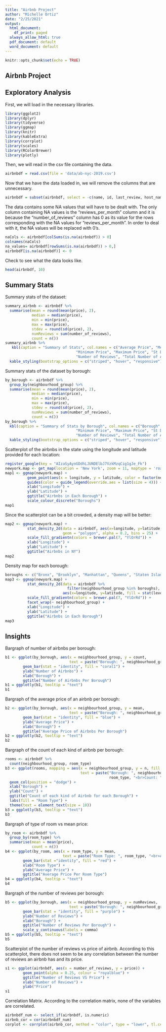 ```yaml
---
title: "Airbnb Project"
author: "Michelle Ortiz"
date: "2/25/2021"
output:
  html_document:
    df_print: paged
  always_allow_html: true
  pdf_document: default
  word_document: default
---
```


```r
knitr::opts_chunk$set(echo = TRUE)
```

## Airbnb Project

## Exploratory Analysis

First, we will load in the necessary libraries.

```r
library(ggplot2)
library(dplyr)
library(tidyverse)
library(ggmap)
library(knitr)
library(kableExtra)
library(corrplot)
library(scales)
library(RColorBrewer)
library(plotly)
```

Then, we will read in the csv file containing the data.

```r
airbnbdf = read.csv(file = 'data/ab-nyc-2019.csv')
```

Now that we have the data loaded in, we will remove the columns that are unnecessary.

```r
airbnbdf = subset(airbnbdf, select = -c(name, id, last_review, host_name))
```

The data contains some NA values that will have to be dealt with. The only column containing NA values is the "reviews_per_month" column and it is because the "number_of_reviews" column has 0 as its value for the rows corresponding with the NA values for "reviews_per_month". In order to deal with it, the NA values will be replaced with 0's.

```r
naCols <- airbnbdf[colSums(is.na(airbnbdf)) > 0]
colnames(naCols)
na_values= airbnbdf[rowSums(is.na(airbnbdf)) > 0,] 
airbnbdf[is.na(airbnbdf)] <- 0
```

Check to see what the data looks like.

```r
head(airbnbdf, 10)
```

\newpage

## Summary Stats

Summary stats of the dataset:

```r
summary_airbnb <- airbnbdf %>%
  summarise(mean = round(mean(price), 2),
            median = median(price),
            min = min(price),
            max = max(price),
            stdev = round(sd(price), 2),
            numReviews = sum(number_of_reviews),
            count = n())
summary_airbnb %>%
   kbl(caption = "Summary of Stats", col.names = c("Average Price", "Median Price",
                                "Minimum Price", "Maximum Price", "St Dev of Price",
                                "Number of Reviews", "Total Number of Airbnbs")) %>%
  kable_styling(bootstrap_options = c("striped", "hover", "responsive"))
```

Summary stats of the dataset by borough:

```r
by_borough <- airbnbdf %>%
  group_by(neighbourhood_group) %>%
  summarise(mean = round(mean(price), 2),
            median = median(price),
            min = min(price),
            max = max(price),
            stdev = round(sd(price), 2),
            numReviews = sum(number_of_reviews),
            count = n())
by_borough %>%
  kbl(caption = "Summary of Stats by Borough", col.names = c("Borough","Average Price", "Median Price",
                                "Minimum Price", "Maximum Price", "St Dev of Price",
                                "Number of Reviews", "Total Number of Airbnbs")) %>%
  kable_styling(bootstrap_options = c("striped", "hover", "responsive"))
```


Scatterplot of the airbnbs in the state using the longitude and latitude provided for each location:

```r
register_google(key = "AIzaSyAynGDdhLJUNDElbJ7VzkMzqCig1gJe_Fk")
newyork.map <- get_map(location = 'New York', zoom = 11, maptype = 'roadmap', color = 'bw', source = 'google')
map1 <- ggmap(newyork.map) +
          geom_point(aes(x = longitude, y = latitude, color = factor(neighbourhood_group)), data = airbnbdf, alpha = 0.2, size = 0.1) +
          guides(color = guide_legend(override.aes = list(size = 4))) +
          xlab("Longitude") +
          ylab("Latitude") +
          ggtitle("Airbnbs in Each Borough") +
          scale_colour_discrete("Boroughs")
map1
```

\newpage

Since the scatterplot can be a bit crowded, a density map will be better: 

```r
map2 <- ggmap(newyork.map) +
          stat_density_2d(data = airbnbdf, aes(x=longitude, y=latitude, fill = stat(level)),
                          geom = "polygon", alpha = 0.2, bins = 25) +
          scale_fill_gradientn(colors = brewer.pal(7, "YlOrRd")) +
          xlab("Longitude") +
          ylab("Latitude") +
          ggtitle("Airbnbs in NY")
map2
```

Density map for each borough:

```r
boroughs <- c("Bronx", "Brooklyn", "Manhattan", "Queens", "Staten Island")
map3 <- ggmap(newyork.map) + 
          stat_density_2d(data = airbnbdf %>%
                            filter(neighbourhood_group %in% boroughs), 
                          aes(x=longitude, y=latitude, fill = stat(level)), geom = "polygon", alpha = 0.2, bins = 25) +
          scale_fill_gradientn(colors = brewer.pal(7, "YlOrRd")) +
          facet_wrap(~ neighbourhood_group) +
          xlab("Longitude") +
          ylab("Latitude") +
          ggtitle("Airbnbs in Each Borough")
map3
```

## Insights

Bargraph of number of airbnbs per borough:

```r
b1 <- ggplot(by_borough, aes(x = neighbourhood_group, y = count, 
                             text = paste("Borough: ", neighbourhood_group, "<br>Count: ", count))) +
        geom_bar(stat = "identity", fill = "coral1") +
        ylab("Number of Airbnbs") +
        xlab("Borough") +
        ggtitle("Number of Airbnbs Per Borough")
b1 = ggplotly(b1, tooltip = "text")
b1
```

Bargraph of the average price of an airbnb per borough:

```r
b2 <- ggplot(by_borough, aes(x = neighbourhood_group, y = mean,
                             text = paste("Borough: ", neighbourhood_group, "<br>Average Price: $", mean))) +
        geom_bar(stat = "identity", fill = "blue") +
        ylab("Average Price") +
        xlab("Borough") +
        ggtitle("Average Price of Airbnbs Per Borough")
b2 = ggplotly(b2, tooltip = "text")
b2
```

\newpage

Bargraph of the count of each kind of airbnb per borough:

```r
rooms <- airbnbdf %>%
  count(neighbourhood_group, room_type)
b3 <- ggplot(rooms, mapping = aes(x = neighbourhood_group, y = n, fill = room_type,
                                  text = paste("Borough: ", neighbourhood_group, "<br>Room Type: ", 
                                               room_type, "<br>Count: ", n))) + 
  geom_col(position = "dodge") +
  xlab("Borough") +
  ylab("Count") +
  ggtitle("Count of each kind of Airbnb for each Borough") +
  labs(fill = "Room Type") +
  theme(text = element_text(size = 10))
b3 = ggplotly(b3, tooltip = "text")
b3
```

Bargraph of type of room vs mean price:

```r
by_room <- airbnbdf %>%
  group_by(room_type) %>%
  summarise(mean = mean(price), 
            count = n())
b4 <- ggplot(by_room, aes(x = room_type, y = mean,
                          text = paste("Room Type: ", room_type, "<br>Average Price: $", round(mean, 2)))) +
        geom_bar(stat ="identity", fill = "red") +
        xlab("Room Type") +
        ylab("Average Price") +
        ggtitle("Average Price Per Room Type")
b4 = ggplotly(b4, tooltip = "text")
b4
```

\newpage

Bargraph of the number of reviews per borough:

```r
b5 <- ggplot(by_borough, aes(x = neighbourhood_group, y = numReviews,
                             text = paste("Borough: ", neighbourhood_group, "<br>Number of Reviews: ", numReviews))) +
        geom_bar(stat = "identity", fill = "purple") +
        ylab("Number of Reviews") +
        xlab("Borough") +
        ggtitle("Number of Reviews Per Borough") +
        scale_y_continuous(labels = comma)
b5 = ggplotly(b5, tooltip = "text")
b5
```

Scatterplot of the number of reviews vs price of airbnb. According to this scatterplot, there does not seem to be any correlation between the number of reviews an airbnb has and its price.

```r
s1 <- ggplot(airbnbdf, aes(x = number_of_reviews, y = price)) +
        geom_point(alpha = 0.25, colour = "royalblue") +
        ggtitle("Number of Reviews VS Price") +
        xlab("Number of Reviews") +
        ylab("Price")
s1
```

\newpage

Correlation Matrix. According to the correlation matrix, none of the variables are correlated. 

```r
airbnbdf_num <- select_if(airbnbdf, is.numeric)
airbnb_cor = cor(airbnbdf_num)
corplot <- corrplot(airbnb_cor, method = "color", type = "lower", tl.cex = .9)
```
